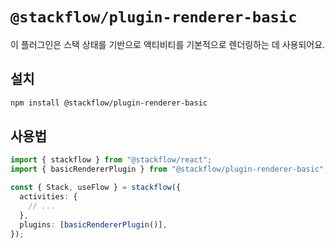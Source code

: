 # `@stackflow/plugin-renderer-basic`

이 플러그인은 스택 상태를 기반으로 액티비티를 기본적으로 렌더링하는 데 사용되어요.

## 설치

```bash npm2yarn copy
npm install @stackflow/plugin-renderer-basic
```

## 사용법

```ts showLineNumbers filename="stackflow.ts" copy
import { stackflow } from "@stackflow/react";
import { basicRendererPlugin } from "@stackflow/plugin-renderer-basic";

const { Stack, useFlow } = stackflow({
  activities: {
    // ...
  },
  plugins: [basicRendererPlugin()],
});
```
